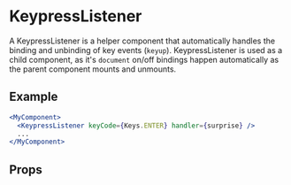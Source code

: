 
<Meta title="Utilities/Events/KeypressListener" />

# KeypressListener

A KeypressListener is a helper component that automatically handles the binding and unbinding of key events (`keyup`).
KeypressListener is used as a child component, as it's `document` on/off bindings happen automatically as the parent component mounts and unmounts.

## Example

```jsx
<MyComponent>
  <KeypressListener keyCode={Keys.ENTER} handler={surprise} />
  ...
</MyComponent>
```

## Props

<ArgsTable of={KeypressListener} />

